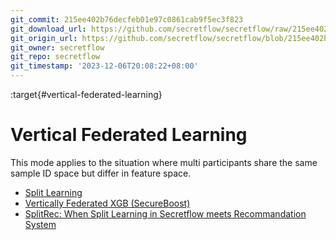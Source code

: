 ```yaml
---
git_commit: 215ee402b76decfeb01e97c0861cab9f5ec3f823
git_download_url: https://github.com/secretflow/secretflow/raw/215ee402b76decfeb01e97c0861cab9f5ec3f823/docs/user_guide/federated_learning/vertical_federated_learning/index.rst
git_origin_url: https://github.com/secretflow/secretflow/blob/215ee402b76decfeb01e97c0861cab9f5ec3f823/docs/user_guide/federated_learning/vertical_federated_learning/index.rst
git_owner: secretflow
git_repo: secretflow
git_timestamp: '2023-12-06T20:08:22+08:00'
---
```


:target{#vertical-federated-learning}

# Vertical Federated Learning

This mode applies to the situation where multi participants share the same sample ID space but differ in feature space.

<TableOfContents>


  - [Split Learning](split_learning.mdx)
  - [Vertically Federated XGB (SecureBoost)](tree.mdx)
  - [SplitRec: When Split Learning in Secretflow meets Recommandation System](SplitRec/index.mdx)
</TableOfContents>
